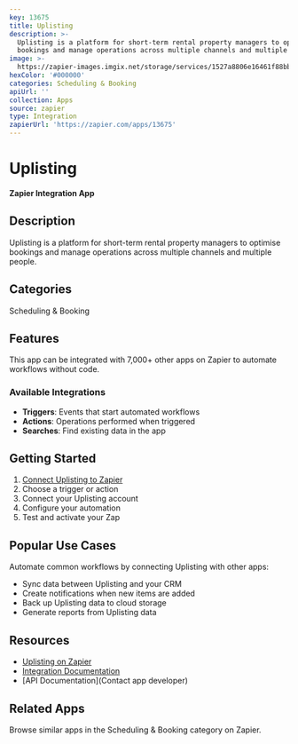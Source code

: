 ```yaml
---
key: 13675
title: Uplisting
description: >-
  Uplisting is a platform for short-term rental property managers to optimise
  bookings and manage operations across multiple channels and multiple people.
image: >-
  https://zapier-images.imgix.net/storage/services/1527a8806e16461f88bb82d281965d21.png?auto=format%2Ccompress&ixlib=python-3.0.0&q=50
hexColor: '#000000'
categories: Scheduling & Booking
apiUrl: ''
collection: Apps
source: zapier
type: Integration
zapierUrl: 'https://zapier.com/apps/13675'
---
```

# Uplisting

**Zapier Integration App**

## Description

Uplisting is a platform for short-term rental property managers to optimise bookings and manage operations across multiple channels and multiple people.

## Categories

Scheduling & Booking

## Features

This app can be integrated with 7,000+ other apps on Zapier to automate workflows without code.

### Available Integrations

- **Triggers**: Events that start automated workflows
- **Actions**: Operations performed when triggered
- **Searches**: Find existing data in the app

## Getting Started

1. [Connect Uplisting to Zapier](https://zapier.com/apps/13675)
2. Choose a trigger or action
3. Connect your Uplisting account
4. Configure your automation
5. Test and activate your Zap

## Popular Use Cases

Automate common workflows by connecting Uplisting with other apps:

- Sync data between Uplisting and your CRM
- Create notifications when new items are added
- Back up Uplisting data to cloud storage
- Generate reports from Uplisting data

## Resources

- [Uplisting on Zapier](https://zapier.com/apps/13675)
- [Integration Documentation](https://zapier.com/apps/13675/integrations)
- [API Documentation](Contact app developer)

## Related Apps

Browse similar apps in the Scheduling & Booking category on Zapier.
